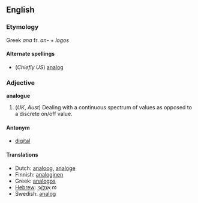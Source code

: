 ==English==
===Etymology===

Greek ''ana'' fr. ''an-'' + ''logos''

====Alternate spellings====
*(''Chiefly US'') [[analog]]

=== Adjective ===
'''analogue'''

#(''UK'', ''Aust'') Dealing with a continuous spectrum of values as opposed to a discrete on/off value.

====Antonym====
*[[digital]]

==== Translations ====
*Dutch: [[analoog]], [[analoge]]
*Finnish: [[analoginen]]
*Greek: [[analogos]]
*[[Hebrew]]: [[אָנָלוֹגִי]] ''m''
*Swedish: [[analog]]